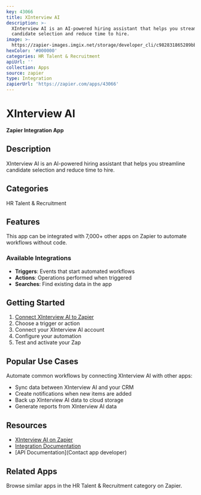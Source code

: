 ```yaml
---
key: 43066
title: XInterview AI
description: >-
  XInterview AI is an AI-powered hiring assistant that helps you streamline
  candidate selection and reduce time to hire.
image: >-
  https://zapier-images.imgix.net/storage/developer_cli/c982831865289bb470afef9c532743c8.png?auto=format%2Ccompress&ixlib=python-3.0.0&q=50
hexColor: '#000000'
categories: HR Talent & Recruitment
apiUrl: ''
collection: Apps
source: zapier
type: Integration
zapierUrl: 'https://zapier.com/apps/43066'
---
```

# XInterview AI

**Zapier Integration App**

## Description

XInterview AI is an AI-powered hiring assistant that helps you streamline candidate selection and reduce time to hire.

## Categories

HR Talent & Recruitment

## Features

This app can be integrated with 7,000+ other apps on Zapier to automate workflows without code.

### Available Integrations

- **Triggers**: Events that start automated workflows
- **Actions**: Operations performed when triggered
- **Searches**: Find existing data in the app

## Getting Started

1. [Connect XInterview AI to Zapier](https://zapier.com/apps/43066)
2. Choose a trigger or action
3. Connect your XInterview AI account
4. Configure your automation
5. Test and activate your Zap

## Popular Use Cases

Automate common workflows by connecting XInterview AI with other apps:

- Sync data between XInterview AI and your CRM
- Create notifications when new items are added
- Back up XInterview AI data to cloud storage
- Generate reports from XInterview AI data

## Resources

- [XInterview AI on Zapier](https://zapier.com/apps/43066)
- [Integration Documentation](https://zapier.com/apps/43066/integrations)
- [API Documentation](Contact app developer)

## Related Apps

Browse similar apps in the HR Talent & Recruitment category on Zapier.
